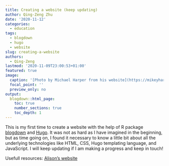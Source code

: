 ```yaml
---
title: Creating a website (keep updating)
author: Qing-Zeng Zhu
date: '2020-11-12'
categories:
  - education
tags:
  - blogdown
  - hugo
  - website
slug: creating-a-website
authors:
  - Qing-Zeng
lastmod: '2020-11-09T23:00:53+01:00'
featured: true
image:
  caption: '[Photo by Michael Harper from his website](https://mikeyharper.uk/migrating-to-blogdown/)'
  focal_point: ''
  preview_only: no
output:
  blogdown::html_page:
    toc: true
    number_sections: true
    toc_depth: 1
---
```

This is my first time to create a website with the help of R package [blogdown](https://bookdown.org/yihui/blogdown/) and [Hugo](https://gohugo.io/). It was not as hard as I have imagined in the beginning, but as time going on, I found it necessary to know a little bit about all the underlying technologies like HTML, CSS, Hugo templating language, and JavaScript. I will keep updating if I am making a progress and keep in touch!

Usefull resources: [Alison's website](https://alison.rbind.io/)


